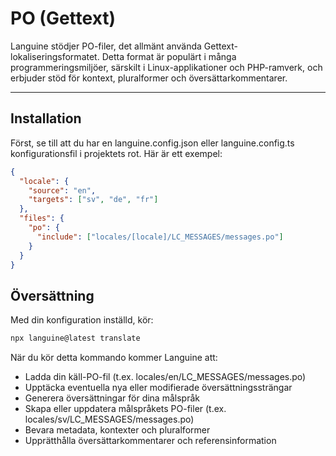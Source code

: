 # PO (Gettext)

Languine stödjer PO-filer, det allmänt använda Gettext-lokaliseringsformatet. Detta format är populärt i många programmeringsmiljöer, särskilt i Linux-applikationer och PHP-ramverk, och erbjuder stöd för kontext, pluralformer och översättarkommentarer.

---

## Installation

Först, se till att du har en languine.config.json eller languine.config.ts konfigurationsfil i projektets rot. Här är ett exempel:

```json
{
  "locale": {
    "source": "en",
    "targets": ["sv", "de", "fr"]
  },
  "files": {
    "po": {
      "include": ["locales/[locale]/LC_MESSAGES/messages.po"]
    }
  }
}
```

## Översättning

Med din konfiguration inställd, kör:

```bash
npx languine@latest translate
```

När du kör detta kommando kommer Languine att:

- Ladda din käll-PO-fil (t.ex. locales/en/LC_MESSAGES/messages.po)
- Upptäcka eventuella nya eller modifierade översättningssträngar
- Generera översättningar för dina målspråk
- Skapa eller uppdatera målspråkets PO-filer (t.ex. locales/sv/LC_MESSAGES/messages.po)
- Bevara metadata, kontexter och pluralformer
- Upprätthålla översättarkommentarer och referensinformation
